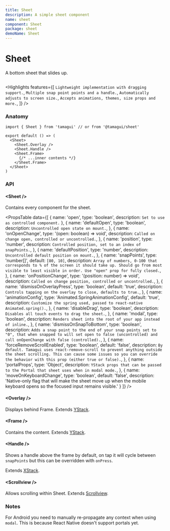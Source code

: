 ```yaml
---
title: Sheet
description: A simple sheet component
name: sheet
component: Sheet
package: sheet
demoName: Sheet
---
```


# Sheet

<Description>A bottom sheet that slides up.</Description>

<HeroContainer showAnimationDriverControl>
  <SheetDemo />
</HeroContainer>

```tsx hero template=Sheet

```

<Highlights
  features={[
    `Lightweight implementation with dragging support.`,
    `Multiple snap point points and a handle.`,
    `Automatically adjusts to screen size.`,
    `Accepts animations, themes, size props and more.`,
  ]}
/>

### Anatomy

```tsx
import { Sheet } from 'tamagui' // or from '@tamagui/sheet'

export default () => (
  <Sheet>
    <Sheet.Overlay />
    <Sheet.Handle />
    <Sheet.Frame>
      {/* ...inner contents */}
    </Sheet.Frame>
  </Sheet>
)
```

### API

#### &lt;Sheet /&gt;

Contains every component for the sheet.

<PropsTable
  data={[
    { name: 'open', type: 'boolean', description: `Set to use as controlled component.` },
    {
      name: 'defaultOpen',
      type: 'boolean',
      description: `Uncontrolled open state on mount.`,
    },
    {
      name: 'onOpenChange',
      type: '(open: boolean) => void',
      description: `Called on change open, controlled or uncontrolled.`,
    },
    {
      name: 'position',
      type: 'number',
      description: `Controlled position, set to an index of snapPoints.`,
    },
    {
      name: 'defaultPosition',
      type: 'number',
      description: `Uncontrolled default position on mount.`,
    },
    {
      name: 'snapPoints',
      type: 'number[]',
      default: `[80, 10]`,
      description: `Array of numbers, 0-100 that corresponds to % of the screen it should take up. Should go from most visible to least visible in order. Use "open" prop for fully closed.`,
    },
    {
      name: 'onPositionChange',
      type: '(position: number) => void',
      description: `Called on change position, controlled or uncontrolled.`,
    },
    {
      name: 'dismissOnOverlayPress',
      type: 'boolean',
      default: 'true',
      description: `Controls tapping on the overlay to close, defaults to true.`,
    },
    {
      name: 'animationConfig',
      type: 'Animated.SpringAnimationConfig',
      default: 'true',
      description: `Customize the spring used, passed to react-native Animated.spring().`,
    },
    {
      name: 'disableDrag',
      type: 'boolean',
      description: `Disables all touch events to drag the sheet.`,
    },
    {
      name: 'modal',
      type: 'boolean',
      description: `Renders sheet into the root of your app instead of inline.`,
    },
    {
      name: 'dismissOnSnapToBottom',
      type: 'boolean',
      description: `Adds a snap point to the end of your snap points set to "0", that when snapped to will set open to false (uncontrolled) and call onOpenChange with false (controlled).`,
    },
    {
      name: 'forceRemoveScrollEnabled',
      type: 'boolean',
      default: 'false',
      description: `By default. Tamagui uses react-remove-scroll to prevent anything outside the sheet scrolling. This can cause some issues so you can override the behavior with this prop (either true or false).`,
    },
    {
      name: 'portalProps',
      type: 'Object',
      description: `YStack props that can be passed to the Portal that sheet uses when in modal mode.`,
    },
    {
      name: 'moveOnKeyboardChange',
      type: 'boolean',
      default: 'false',
      description: 'Native-only flag that will make the sheet move up when the mobile keyboard opens so the focused input remains visible.'
    }
  ]}
/>

#### &lt;Overlay /&gt;

Displays behind Frame. Extends [YStack](/docs/components/stacks).

#### &lt;Frame /&gt;

Contains the content. Extends [YStack](/docs/components/stacks).

#### &lt;Handle /&gt;

Shows a handle above the frame by default, on tap it will cycle between `snapPoints` but this can be overridden with `onPress`.

Extends [XStack](/docs/components/stacks).

#### &lt;Scrollview /&gt;

Allows scrolling within Sheet. Extends [Scrollview](/docs/components/scroll-view).

### Notes

For Android you need to manually re-propagate any context when using `modal`. This is because React Native doesn't support portals yet.
